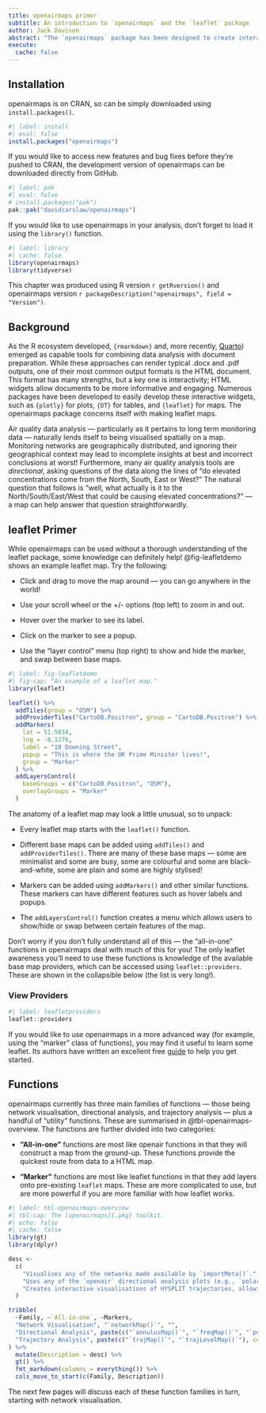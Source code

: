 ```yaml
---
title: openairmaps primer
subtitle: An introduction to `openairmaps` and the `leaflet` package
author: Jack Davison
abstract: "The `openairmaps` package has been designed to create interactive HTML air quality maps. These are useful to understand the geospatial context of `openair`-type analysis, and to present data in an engaging way in dashboards and websites. This page gives a broad overview of `openairmaps` as well as `leaflet`, the package on which it is built."
execute: 
  cache: false
---
```


## Installation

[openairmaps]{.pkg} is on CRAN, so can be simply downloaded using `install.packages()`.

```r
#| label: install
#| eval: false
install.packages("openairmaps")
```

If you would like to access new features and bug fixes before they're pushed to CRAN, the development version of [openairmaps]{.pkg} can be downloaded directly from GitHub.

```r
#| label: pak
#| eval: false
# install.packages("pak")
pak::pak("davidcarslaw/openairmaps")
```

If you would like to use [openairmaps]{.pkg} in your analysis, don't forget to load it using the `library()` function.

```r
#| label: library
#| cache: false
library(openairmaps)
library(tidyverse)
```

::: {.callout-note appearance="simple"}
This chapter was produced using R version `r getRversion()` and [openairmaps]{.pkg} version `r packageDescription("openairmaps", field = "Version")`.
:::

## Background

As the R ecosystem developed, `{rmarkdown}` and, more recently, [Quarto](https://quarto.org/)) emerged as capable tools for combining data analysis with document preparation. While these approaches can render typical .docx and .pdf outputs, one of their most common output formats is the HTML document. This format has many strengths, but a key one is interactivity; HTML widgets allow documents to be more informative and engaging. Numerous packages have been developed to easily develop these interactive widgets, such as `{plotly}` for plots, `{DT}` for tables, and `{leaflet}` for maps. The [openairmaps]{.pkg} package concerns itself with making [leaflet]{.pkg} maps.

Air quality data analysis --- particularly as it pertains to long term monitoring data --- naturally lends itself to being visualised spatially on a map. Monitoring networks are geographically distributed, and ignoring their geographical context may lead to incomplete insights at best and incorrect conclusions at worst! Furthermore, many air quality analysis tools are *directional*, asking questions of the data along the lines of "do elevated concentrations come from the North, South, East or West?" The natural question that follows is "well, what actually is it to the North/South/East/West that could be causing elevated concentrations?" --- a map can help answer that question straightforwardly.

## [leaflet]{.pkg} Primer

While [openairmaps]{.pkg} can be used without a thorough understanding of the [leaflet]{.pkg} package, some knowledge can definitely help! @fig-leafletdemo shows an example leaflet map. Try the following:

-   Click and drag to move the map around --- you can go anywhere in the world!

-   Use your scroll wheel or the +/- options (top left) to zoom in and out.

-   Hover over the marker to see its label.

-   Click on the marker to see a popup.

-   Use the "layer control" menu (top right) to show and hide the marker, and swap between base maps.

```r
#| label: fig-leafletdemo
#| fig-cap: "An example of a leaflet map."
library(leaflet)

leaflet() %>%
  addTiles(group = "OSM") %>%
  addProviderTiles("CartoDB.Positron", group = "CartoDB.Positron") %>%
  addMarkers(
    lat = 51.5034,
    lng = -0.1276,
    label = "10 Downing Street",
    popup = "This is where the UK Prime Minister lives!",
    group = "Marker"
  ) %>%
  addLayersControl(
    baseGroups = c("CartoDB.Positron", "OSM"), 
    overlayGroups = "Marker"
  )
```

The anatomy of a leaflet map may look a little unusual, so to unpack:

-   Every leaflet map starts with the `leaflet()` function.

-   Different base maps can be added using `addTiles()` and `addProviderTiles()`. There are many of these base maps --- some are minimalist and some are busy, some are colourful and some are black-and-white, some are plain and some are highly stylised!

-   Markers can be added using `addMarkers()` and other similar functions. These markers can have different features such as hover labels and popups.

-   The `addLayersControl()` function creates a menu which allows users to show/hide or swap between certain features of the map.

Don't worry if you don't fully understand all of this --- the "all-in-one" functions in [openairmaps]{.pkg} deal with much of this for you! The only [leaflet]{.pkg} awareness you'll need to use these functions is knowledge of the available base map providers, which can be accessed using `leaflet::providers`. These are shown in the collapsible below (the list is very long!).

::: {.callout-note collapse="true"}
### View Providers

```r
#| label: leafletproviders
leaflet::providers
```
:::

If you would like to use [openairmaps]{.pkg} in a more advanced way (for example, using the "marker" class of functions), you may find it useful to learn some [leaflet]{.pkg}. Its authors have written an excellent free [guide](https://rstudio.github.io/leaflet/) to help you get started.

## Functions {#sec-functions}

[openairmaps]{.pkg} currently has three main families of functions --- those being network visualisation, directional analysis, and trajectory analysis --- plus a handful of "utility" functions. These are summarised in @tbl-openairmaps-overview. The functions are further divided into two categories:

-   **"All-in-one"** functions are most like [openair]{.pkg} functions in that they will construct a map from the ground-up. These functions provide the quickest route from data to a HTML map.

-   **"Marker"** functions are most like [leaflet]{.pkg} functions in that they add layers onto pre-existing `leaflet` maps. These are more complicated to use, but are more powerful if you are more familiar with how [leaflet]{.pkg} works.

```r
#| label: tbl-openairmaps-overview
#| tbl-cap: The [openairmaps]{.pkg} toolkit.
#| echo: false
#| cache: false
library(gt)
library(dplyr)

desc <-
  c(
    "Visualises any of the networks made available by `importMeta()`.",
    "Uses any of the `openair` directional analysis plots (e.g., `polarPlot()`) as markers, allowing them to be viewed in their geospatial context.",
    "Creates interactive visualisations of HYSPLIT trajectories, allowing for finer investigations when compared with their static `openair` counterparts."
  )

tribble(
  ~Family, ~`All-in-one`, ~Markers,
  "Network Visualisation", "`networkMap()`", "",
  "Directional Analysis", paste(c("`annulusMap()`", "`freqMap()`", "`percentileMap()`", "`polarMap()`", "`pollroseMap()`", "`windroseMap()`"), collapse = "<br>"), "`addPolarMarkers()`",
  "Trajectory Analysis", paste(c("`trajMap()`", "`trajLevelMap()`"), collapse = "<br>"), "`addTrajPaths()`"
) %>%
  mutate(Description = desc) %>%
  gt() %>%
  fmt_markdown(columns = everything()) %>%
  cols_move_to_start(c(Family, Description))

```

The next few pages will discuss each of these function families in turn, starting with network visualisation.

